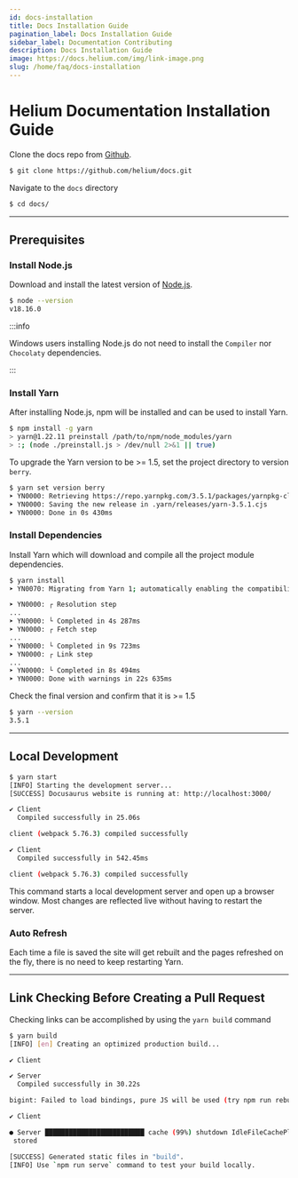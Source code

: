 ```yaml
---
id: docs-installation
title: Docs Installation Guide
pagination_label: Docs Installation Guide
sidebar_label: Documentation Contributing
description: Docs Installation Guide
image: https://docs.helium.com/img/link-image.png
slug: /home/faq/docs-installation
---
```


# Helium Documentation Installation Guide

Clone the docs repo from [Github](https://github.com/helium/docs).

```bash title="clone the repo"
$ git clone https://github.com/helium/docs.git
```

Navigate to the `docs` directory

```bash title="navigate to the docs directory"
$ cd docs/
```

---

## Prerequisites

### Install Node.js

Download and install the latest version of [Node.js](https://nodejs.org/en/download).

```bash title="Verify the installation."
$ node --version
v18.16.0
```

:::info

Windows users installing Node.js do not need to install the `Compiler` nor `Chocolaty` dependencies.

:::

### Install Yarn

After installing Node.js, npm will be installed and can be used to install Yarn.

```bash title="install yarn"
$ npm install -g yarn
> yarn@1.22.11 preinstall /path/to/npm/node_modules/yarn
> :; (node ./preinstall.js > /dev/null 2>&1 || true)
```

To upgrade the Yarn version to be >= 1.5, set the project directory to version `berry`.

```bash title="set yarn version to berry"
$ yarn set version berry
➤ YN0000: Retrieving https://repo.yarnpkg.com/3.5.1/packages/yarnpkg-cli/bin/yarn.js
➤ YN0000: Saving the new release in .yarn/releases/yarn-3.5.1.cjs
➤ YN0000: Done in 0s 430ms
```

### Install Dependencies

Install Yarn which will download and compile all the project module dependencies.

```bash title="install yarn and dependencies"
$ yarn install
➤ YN0070: Migrating from Yarn 1; automatically enabling the compatibility node-modules linker 👍

➤ YN0000: ┌ Resolution step
...
➤ YN0000: └ Completed in 4s 287ms
➤ YN0000: ┌ Fetch step
...
➤ YN0000: └ Completed in 9s 723ms
➤ YN0000: ┌ Link step
...
➤ YN0000: └ Completed in 8s 494ms
➤ YN0000: Done with warnings in 22s 635ms
```

Check the final version and confirm that it is >= 1.5

```bash title="verify yarn version"
$ yarn --version
3.5.1
```

---

## Local Development

```bash title="start the development server"
$ yarn start
[INFO] Starting the development server...
[SUCCESS] Docusaurus website is running at: http://localhost:3000/

✔ Client
  Compiled successfully in 25.06s

client (webpack 5.76.3) compiled successfully

✔ Client
  Compiled successfully in 542.45ms

client (webpack 5.76.3) compiled successfully
```

This command starts a local development server and open up a browser window. Most changes are
reflected live without having to restart the server.

### Auto Refresh

Each time a file is saved the site will get rebuilt and the pages refreshed on the fly, there is no
need to keep restarting Yarn.

---

## Link Checking Before Creating a Pull Request

Checking links can be accomplished by using the `yarn build` command

```bash title="make production build"
$ yarn build
[INFO] [en] Creating an optimized production build...

✔ Client

✔ Server
  Compiled successfully in 30.22s

bigint: Failed to load bindings, pure JS will be used (try npm run rebuild?)

✔ Client

● Server █████████████████████████ cache (99%) shutdown IdleFileCachePlugin
 stored

[SUCCESS] Generated static files in "build".
[INFO] Use `npm run serve` command to test your build locally.
```
